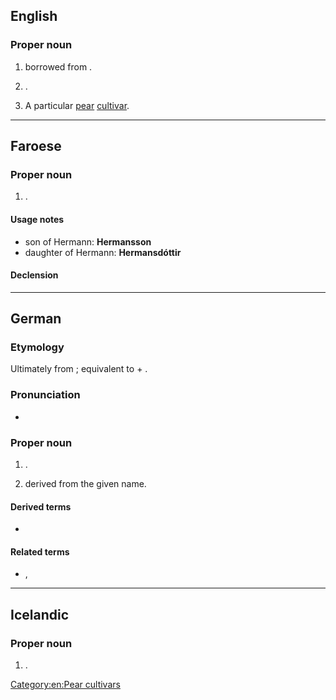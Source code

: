 ==English==
{{wikipedia}}

===Proper noun===
{{en-prop}}

# {{surname|en|from=German|dot=}} borrowed from {{bder|en|de|Hermann}}.
# {{place|en|city/county seat|co/Gasconade County|s/Missouri|c/USA}}.
# A particular [[pear]] [[cultivar]].

[[Category:en:Pear cultivars]]

----

==Faroese==

===Proper noun===
{{head|fo|proper noun|g=m}}

# {{given name|fo|male}}.

====Usage notes====
* son of Hermann: '''Hermansson'''
* daughter of Hermann: '''Hermansdóttir'''

====Declension====
{{fo-decl-proper-noun-s-indef|Hermann|Hermann|Hermanni|Hermans}}

----

==German==
===Etymology===
Ultimately from {{der|de|gem-pro|*harjaz}} {{m|gem-pro|*mann-}}; equivalent to {{m|de|Heer||army}} + {{m|de|Mann||man}}.
===Pronunciation===
* {{audio|de|De-Hermann.ogg|Audio}}

===Proper noun===
{{de-proper noun|m}}

# {{given name|de|male|eq=Herman}}.
# {{surname|de|from=given names|dot=}} derived from the given name.

====Derived terms====
* {{l|de|Hermannsdenkmal}}

====Related terms====
* {{l|de|Hermine}}, {{l|de|Hermina}}

----

==Icelandic==

===Proper noun===
{{head|is|proper noun|g=m}}

# {{given name|is|male|eq=Herman}}.